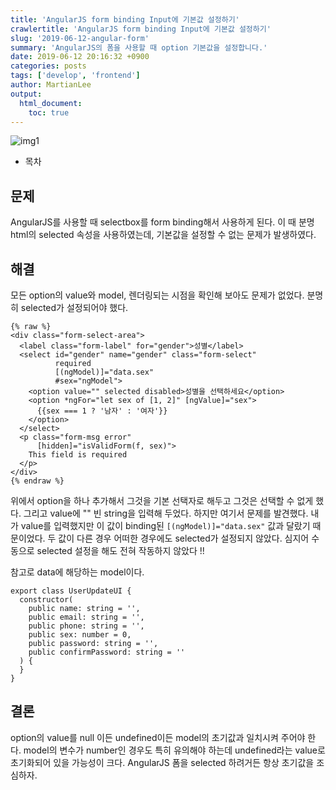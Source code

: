 ```yaml
---
title: 'AngularJS form binding Input에 기본값 설정하기'
crawlertitle: 'AngularJS form binding Input에 기본값 설정하기'
slug: '2019-06-12-angular-form'
summary: 'AngularJS의 폼을 사용할 때 option 기본값을 설정합니다.'
date: 2019-06-12 20:16:32 +0900
categories: posts
tags: ['develop', 'frontend']
author: MartianLee
output:
  html_document:
    toc: true
---
```


![img1](/static/post-images/190612_angular_form/form.png)

- 목차

## 문제

AngularJS를 사용할 때 selectbox를 form binding해서 사용하게 된다. 이 때 분명 html의 selected 속성을 사용하였는데, 기본값을 설정할 수 없는 문제가 발생하였다.

## 해결

모든 option의 value와 model, 렌더링되는 시점을 확인해 보아도 문제가 없었다. 분명히 selected가 설정되어야 했다.

```Angular
{% raw %}
<div class="form-select-area">
  <label class="form-label" for="gender">성별</label>
  <select id="gender" name="gender" class="form-select"
          required
          [(ngModel)]="data.sex"
          #sex="ngModel">
    <option value="" selected disabled>성별을 선택하세요</option>
    <option *ngFor="let sex of [1, 2]" [ngValue]="sex">
      {{sex === 1 ? '남자' : '여자'}}
    </option>
  </select>
  <p class="form-msg error"
      [hidden]="isValidForm(f, sex)">
    This field is required
  </p>
</div>
{% endraw %}
```

위에서 option을 하나 추가해서 그것을 기본 선택자로 해두고 그것은 선택할 수 없게 했다. 그리고 value에 "" 빈 string을 입력해 두었다. 하지만 여기서 문제를 발견했다. 내가 value를 입력했지만 이 값이 binding된 `[(ngModel)]="data.sex"` 값과 달랐기 때문이었다. 두 값이 다른 경우 어떠한 경우에도 selected가 설정되지 않았다. 심지어
수동으로 selected 설정을 해도 전혀 작동하지 않았다 !!

참고로 data에 해당하는 model이다.

```
export class UserUpdateUI {
  constructor(
    public name: string = '',
    public email: string = '',
    public phone: string = '',
    public sex: number = 0,
    public password: string = '',
    public confirmPassword: string = ''
  ) {
  }
}
```

## 결론

option의 value를 null 이든 undefined이든 model의 초기값과 일치시켜 주어야 한다. model의 변수가 number인 경우도 특히 유의해야 하는데 undefined라는 value로 초기화되어 있을 가능성이 크다. AngularJS 폼을 selected 하려거든 항상 초기값을 조심하자.
